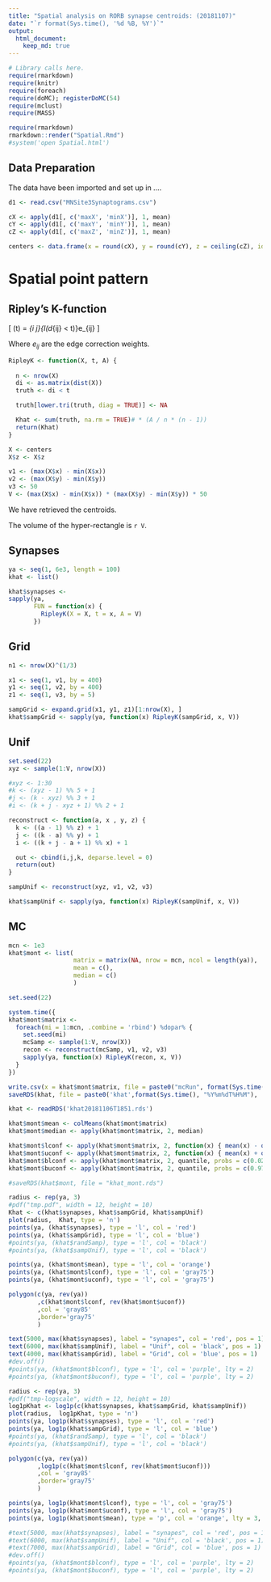 ```yaml
---
title: "Spatial analysis on RORB synapse centroids: (20181107)"
date: "`r format(Sys.time(), '%d %B, %Y')`"
output: 
  html_document:
    keep_md: true
---
```


<!--
### ### INITIAL COMMENTS HERE ###
###
### Jesse Leigh Patsolic 
### 2018 <JPatsolic@jhu.edu>
### S.D.G 
#

-->

<style type="text/css">
.table {
    width: 30%;
}
tr:hover {background-color:#f5f5f5;}
</style>

```r
# Library calls here.
require(rmarkdown)
require(knitr)
require(foreach)
require(doMC); registerDoMC(54)
require(mclust)
require(MASS)
```

```r
require(rmarkdown)
rmarkdown::render("Spatial.Rmd")
#system('open Spatial.html')
```



## Data Preparation 

The data have been imported and set up in .... 

```r
d1 <- read.csv("MNSite3Synaptograms.csv")

cX <- apply(d1[, c('maxX', 'minX')], 1, mean)
cY <- apply(d1[, c('maxY', 'minY')], 1, mean)
cZ <- apply(d1[, c('maxZ', 'minZ')], 1, mean)

centers <- data.frame(x = round(cX), y = round(cY), z = ceiling(cZ), id = d1$id, gaba = d1$GABA)
```


# Spatial point pattern

##  Ripley's K-function 

\[
\hat{K}(t) = \frac{a}{n(n-1)}\sum_{i \ne j}{I(d_{ij} < t)}e_{ij}
\]

Where $e_{ij}$ are the edge correction weights.

```r
RipleyK <- function(X, t, A) {
 
  n <- nrow(X)
  di <- as.matrix(dist(X)) 
  truth <- di < t

  truth[lower.tri(truth, diag = TRUE)] <- NA

  Khat <- sum(truth, na.rm = TRUE)# * (A / n * (n - 1))
  return(Khat)
}
```


```r
X <- centers
X$z <- X$z

v1 <- (max(X$x) - min(X$x)) 
v2 <- (max(X$y) - min(X$y)) 
v3 <- 50
V <- (max(X$x) - min(X$x)) * (max(X$y) - min(X$y)) * 50
```

We have retrieved the centroids.

The volume of the hyper-rectangle is `r V`.


## Synapses

```r
ya <- seq(1, 6e3, length = 100)
khat <- list()

khat$synapses <- 
sapply(ya, 
       FUN = function(x) {
         RipleyK(X = X, t = x, A = V)
       })
```


## Grid


```r
n1 <- nrow(X)^(1/3)

x1 <- seq(1, v1, by = 400)
y1 <- seq(1, v2, by = 400)
z1 <- seq(1, v3, by = 5)

sampGrid <- expand.grid(x1, y1, z1)[1:nrow(X), ]
khat$sampGrid <- sapply(ya, function(x) RipleyK(sampGrid, x, V))
```


## Unif

```r
set.seed(22)
xyz <- sample(1:V, nrow(X))

#xyz <- 1:30
#k <- (xyz - 1) %% 5 + 1
#j <- (k - xyz) %% 3 + 1
#i <- (k + j - xyz + 1) %% 2 + 1

reconstruct <- function(a, x , y, z) {
  k <- ((a - 1) %% z) + 1
  j <- ((k - a) %% y) + 1
  i <- ((k + j - a + 1) %% x) + 1

  out <- cbind(i,j,k, deparse.level = 0)
  return(out)
}

sampUnif <- reconstruct(xyz, v1, v2, v3)

khat$sampUnif <- sapply(ya, function(x) RipleyK(sampUnif, x, V))
```


## MC

```r
mcn <- 1e3
khat$mont <- list(
                  matrix = matrix(NA, nrow = mcn, ncol = length(ya)),
                  mean = c(),
                  median = c()
                  )

set.seed(22)

system.time({
khat$mont$matrix <- 
  foreach(mi = 1:mcn, .combine = 'rbind') %dopar% {
    set.seed(mi)
    mcSamp <- sample(1:V, nrow(X))
    recon <- reconstruct(mcSamp, v1, v2, v3)
    sapply(ya, function(x) RipleyK(recon, x, V))
  }
})

write.csv(x = khat$mont$matrix, file = paste0("mcRun", format(Sys.time(), "%Y%m%dT%H%M"), ".csv"))
saveRDS(khat, file = paste0('khat',format(Sys.time(), "%Y%m%dT%H%M"), '.rds'))
```

```r
khat <- readRDS('khat20181106T1851.rds')

khat$mont$mean <- colMeans(khat$mont$matrix)
khat$mont$median <- apply(khat$mont$matrix, 2, median)

khat$mont$lconf <- apply(khat$mont$matrix, 2, function(x) { mean(x) - qnorm(0.025) * sd(x)/sqrt(length(x))})
khat$mont$uconf <- apply(khat$mont$matrix, 2, function(x) { mean(x) + qnorm(0.975) * sd(x)/sqrt(length(x))})
khat$mont$blconf <- apply(khat$mont$matrix, 2, quantile, probs = c(0.025))
khat$mont$buconf <- apply(khat$mont$matrix, 2, quantile, probs = c(0.975))

#saveRDS(khat$mont, file = "khat_mont.rds")
```


```r
radius <- rep(ya, 3)
#pdf("tmp.pdf", width = 12, height = 10)
Khat <- c(khat$synapses, khat$sampGrid, khat$sampUnif)
plot(radius,  Khat, type = 'n')
points(ya, (khat$synapses), type = 'l', col = 'red')
points(ya, (khat$sampGrid), type = 'l', col = 'blue')
#points(ya, (khat$randSamp), type = 'l', col = 'black')
#points(ya, (khat$sampUnif), type = 'l', col = 'black')

points(ya, (khat$mont$mean), type = 'l', col = 'orange')
points(ya, (khat$mont$lconf), type = 'l', col = 'gray75')
points(ya, (khat$mont$uconf), type = 'l', col = 'gray75')

polygon(c(ya, rev(ya))
        ,c(khat$mont$lconf, rev(khat$mont$uconf))
        ,col = 'gray85'
        ,border='gray75'
        )

text(5000, max(khat$synapses), label = "synapes", col = 'red', pos = 1)
text(6000, max(khat$sampUnif), label = "Unif", col = 'black', pos = 1)
text(4000, max(khat$sampGrid), label = "Grid", col = 'blue', pos = 1)
#dev.off()
#points(ya, (khat$mont$blconf), type = 'l', col = 'purple', lty = 2)
#points(ya, (khat$mont$buconf), type = 'l', col = 'purple', lty = 2)
```

```r
radius <- rep(ya, 3)
#pdf("tmp-logscale", width = 12, height = 10)
log1pKhat <- log1p(c(khat$synapses, khat$sampGrid, khat$sampUnif))
plot(radius,  log1pKhat, type = 'n')
points(ya, log1p(khat$synapses), type = 'l', col = 'red')
points(ya, log1p(khat$sampGrid), type = 'l', col = 'blue')
#points(ya, (khat$randSamp), type = 'l', col = 'black')
#points(ya, (khat$sampUnif), type = 'l', col = 'black')

polygon(c(ya, rev(ya))
        ,log1p(c(khat$mont$lconf, rev(khat$mont$uconf)))
        ,col = 'gray85'
        ,border='gray75'
        )

points(ya, log1p(khat$mont$lconf), type = 'l', col = 'gray75')
points(ya, log1p(khat$mont$uconf), type = 'l', col = 'gray75')
points(ya, log1p(khat$mont$mean), type = 'p', col = 'orange', lty = 3, pch = 19, cex = 0.25)

#text(5000, max(khat$synapses), label = "synapes", col = 'red', pos = 1)
#text(6000, max(khat$sampUnif), label = "Unif", col = 'black', pos = 1)
#text(7000, max(khat$sampGrid), label = "Grid", col = 'blue', pos = 1)
#dev.off()
#points(ya, (khat$mont$blconf), type = 'l', col = 'purple', lty = 2)
#points(ya, (khat$mont$buconf), type = 'l', col = 'purple', lty = 2)
```
<!--
#   Time:
##  Working status:
### Comments:
####Soli Deo Gloria
--> 

